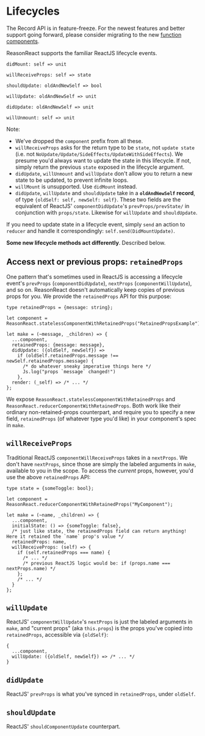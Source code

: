 
# Lifecycles

<Warn>

The Record API is in feature-freeze. For the newest features and better support going forward, please consider migrating to the new <a href="/docs/reason-react/latest/components">function components</a>.

</Warn>

ReasonReact supports the familiar ReactJS lifecycle events.

```reason
didMount: self => unit

willReceiveProps: self => state

shouldUpdate: oldAndNewSelf => bool

willUpdate: oldAndNewSelf => unit

didUpdate: oldAndNewSelf => unit

willUnmount: self => unit
```

Note:

- We've dropped the `component` prefix from all these.
- `willReceiveProps` asks for the return type to be `state`, not `update state` (i.e. not `NoUpdate/Update/SideEffects/UpdateWithSideEffects`). We presume you'd always want to update the state in this lifecycle. If not, simply return the previous `state` exposed in the lifecycle argument.
- `didUpdate`, `willUnmount` and `willUpdate` don't allow you to return a new state to be updated, to prevent infinite loops.
- `willMount` is unsupported. Use `didMount` instead.
- `didUpdate`, `willUpdate` and `shouldUpdate` take in a **`oldAndNewSelf` record**, of type `{oldSelf: self, newSelf: self}`. These two fields are the equivalent of ReactJS' `componentDidUpdate`'s `prevProps/prevState/` in conjunction with `props/state`. Likewise for `willUpdate` and `shouldUpdate`.

If you need to update state in a lifecycle event, simply `send` an action to `reducer` and handle it correspondingly: `self.send(DidMountUpdate)`.

**Some new lifecycle methods act differently**. Described below.

## Access next or previous props: `retainedProps`

One pattern that's sometimes used in ReactJS is accessing a lifecycle event's `prevProps` (`componentDidUpdate`), `nextProps` (`componentWillUpdate`), and so on. ReasonReact doesn't automatically keep copies of previous props for you. We provide the `retainedProps` API for this purpose:

```reason
type retainedProps = {message: string};

let component = ReasonReact.statelessComponentWithRetainedProps("RetainedPropsExample");

let make = (~message, _children) => {
  ...component,
  retainedProps: {message: message},
  didUpdate: ({oldSelf, newSelf}) =>
    if (oldSelf.retainedProps.message !== newSelf.retainedProps.message) {
      /* do whatever sneaky imperative things here */
      Js.log("props `message` changed!")
    },
  render: (_self) => /* ... */
};
```

We expose `ReasonReact.statelessComponentWithRetainedProps` and `ReasonReact.reducerComponentWithRetainedProps`. Both work like their ordinary non-retained-props counterpart, and require you to specify a new field, `retainedProps` (of whatever type you'd like) in your component's spec in `make`.

## `willReceiveProps`

Traditional ReactJS `componentWillReceiveProps` takes in a `nextProps`. We don't have `nextProps`, since those are simply the labeled arguments in `make`, available to you in the scope. To access the _current_ props, however, you'd use the above `retainedProps` API:

```reason
type state = {someToggle: bool};

let component = ReasonReact.reducerComponentWithRetainedProps("MyComponent");

let make = (~name, _children) => {
  ...component,
  initialState: () => {someToggle: false},
  /* just like state, the retainedProps field can return anything! Here it retained the `name` prop's value */
  retainedProps: name,
  willReceiveProps: (self) => {
    if (self.retainedProps === name) {
      /* ... */
      /* previous ReactJS logic would be: if (props.name === nextProps.name) */
    };
    /* ... */
  }
};
```

## `willUpdate`

ReactJS' `componentWillUpdate`'s `nextProps` is just the labeled arguments in `make`, and "current props" (aka `this.props`) is the props you've copied into `retainedProps`, accessible via `{oldSelf}`:

```reason
{
  ...component,
  willUpdate: ({oldSelf, newSelf}) => /* ... */
}
```

## `didUpdate`

ReactJS' `prevProps` is what you've synced in `retainedProps`, under `oldSelf`.

## `shouldUpdate`

ReactJS' `shouldComponentUpdate` counterpart.
